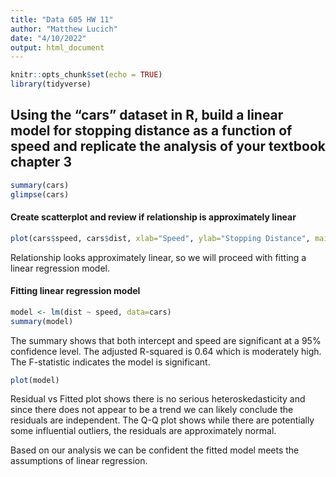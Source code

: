 ```yaml
---
title: "Data 605 HW 11"
author: "Matthew Lucich"
date: "4/10/2022"
output: html_document
---
```


```r
knitr::opts_chunk$set(echo = TRUE)
library(tidyverse)
```

## Using the “cars” dataset in R, build a linear model for stopping distance as a function of speed and replicate the analysis of your textbook chapter 3 

```r
summary(cars)
glimpse(cars)
```

#### Create scatterplot and review if relationship is approximately linear

```r
plot(cars$speed, cars$dist, xlab="Speed", ylab="Stopping Distance", main="Stopping Distance vs Speed")
```

Relationship looks approximately linear, so we will proceed with fitting a linear regression model.

#### Fitting linear regression model

```r
model <- lm(dist ~ speed, data=cars)
summary(model)
```

The summary shows that both intercept and speed are significant at a 95% confidence level. The adjusted R-squared is 0.64 which is moderately high. The F-statistic indicates the model is significant. 


```r
plot(model)
```

Residual vs Fitted plot shows there is no serious heteroskedasticity and since there does not appear to be a trend we can likely conclude the residuals are independent. The Q-Q plot shows while there are potentially some influential outliers, the residuals are approximately normal.

Based on our analysis we can be confident the fitted model meets the assumptions of linear regression.




